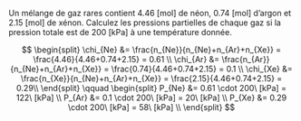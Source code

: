 ::: {.Exercise data-latex=""}

Un mélange de gaz rares contient 4.46 [mol] de néon, 0.74 [mol] d'argon et 2.15 [mol] de xénon. Calculez les pressions partielles de chaque gaz si la pression totale est de 200 [kPa] à une température donnée.

\vspace{\stretch{1}}

:::

::: {.Answer data-latex=""}

$$
\begin{split}
	\chi_{Ne} &= \frac{n_{Ne}}{n_{Ne}+n_{Ar}+n_{Xe}} = \frac{4.46}{4.46+0.74+2.15} = 0.61 \\
	\chi_{Ar} &= \frac{n_{Ar}}{n_{Ne}+n_{Ar}+n_{Xe}} = \frac{0.74}{4.46+0.74+2.15} = 0.1 \\
	\chi_{Xe} &= \frac{n_{Xe}}{n_{Ne}+n_{Ar}+n_{Xe}} = \frac{2.15}{4.46+0.74+2.15} = 0.29\\
\end{split}
\qquad
\begin{split}
	P_{Ne} &= 0.61 \cdot 200\ [kPa] = 122\ [kPa] \\
	P_{Ar} &= 0.1 \cdot 200\ [kPa] = 20\ [kPa] \\
	P_{Xe} &= 0.29 \cdot 200\ [kPa] = 58\ [kPa] \\
\end{split}
$$

:::
